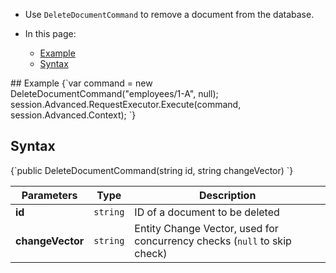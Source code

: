 
<Admonition type="note" title="">

* Use `DeleteDocumentCommand` to remove a document from the database.

* In this page:

    * [Example](../../../client-api/commands/documents/delete.mdx#example)
    * [Syntax](../../../client-api/commands/documents/delete.mdx#syntax)

</Admonition>
## Example

<TabItem value="delete_sample" label="delete_sample">
<CodeBlock language="csharp">
{`var command = new DeleteDocumentCommand("employees/1-A", null);
session.Advanced.RequestExecutor.Execute(command, session.Advanced.Context);
`}
</CodeBlock>
</TabItem>




## Syntax

<TabItem value="delete_interface" label="delete_interface">
<CodeBlock language="csharp">
{`public DeleteDocumentCommand(string id, string changeVector)
`}
</CodeBlock>
</TabItem>

| Parameters | Type | Description |
|------------|------|-------------|
| **id**           | `string` | ID of a document to be deleted |
| **changeVector** | `string` | Entity Change Vector, used for concurrency checks (`null` to skip check) |




